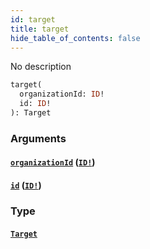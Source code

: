 ```yaml
---
id: target
title: target
hide_table_of_contents: false
---
```



No description

```graphql
target(
  organizationId: ID!
  id: ID!
): Target
```


### Arguments

#### [`organizationId`](#) ([`ID!`](/swapi/scalars/id))




#### [`id`](#) ([`ID!`](/swapi/scalars/id))




### Type

#### [`Target`](/swapi/objects/target)
